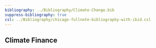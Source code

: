 ```yaml
---
bibliography: ../Bibliography/Climate-Change.bib
suppress-bibliography: true
csl: ../Bibliography/chicago-fullnote-bibliography-with-ibid.csl
---
```


## Climate Finance